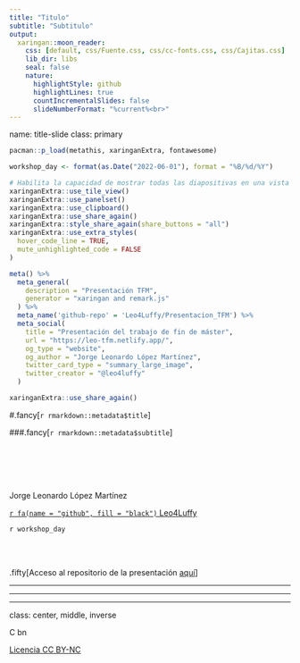 ```yaml
---
title: "Titulo"
subtitle: "Subtitulo"
output:
  xaringan::moon_reader:
    css: [default, css/Fuente.css, css/cc-fonts.css, css/Cajitas.css]
    lib_dir: libs
    seal: false
    nature:
      highlightStyle: github
      highlightLines: true
      countIncrementalSlides: false
      slideNumberFormat: "%current%<br>"
---
```

name: title-slide
class: primary

```r

pacman::p_load(metathis, xaringanExtra, fontawesome)

workshop_day <- format(as.Date("2022-06-01"), format = "%B/%d/%Y")

# Habilita la capacidad de mostrar todas las diapositivas en una vista general de mosaico presionando "o"
xaringanExtra::use_tile_view()
xaringanExtra::use_panelset()
xaringanExtra::use_clipboard()
xaringanExtra::use_share_again()
xaringanExtra::style_share_again(share_buttons = "all")
xaringanExtra::use_extra_styles(
  hover_code_line = TRUE,
  mute_unhighlighted_code = FALSE
)
```

```r

meta() %>%
  meta_general(
    description = "Presentación TFM",
    generator = "xaringan and remark.js"
  ) %>%
  meta_name('github-repo' = 'Leo4Luffy/Presentacion_TFM') %>% 
  meta_social(
    title = "Presentación del trabajo de fin de máster",
    url = "https://leo-tfm.netlify.app/",
    og_type = "website",
    og_author = "Jorge Leonardo López Martínez",
    twitter_card_type = "summary_large_image",
    twitter_creator = "@leo4luffy"
  )
```

```r

xaringanExtra::use_share_again()
```

#.fancy[`r rmarkdown::metadata$title`] 

###.fancy[`r rmarkdown::metadata$subtitle`]

<br>
<br>
<br>
<br>

Jorge Leonardo López Martínez

[`r fa(name = "github", fill = "black")` Leo4Luffy](https://github.com/Leo4Luffy)<br>

`r workshop_day`

<br>
<br>

.fifty[Acceso al repositorio de la presentación [aquí](https://github.com/Leo4Luffy/Presentacion_TFM)]

---



---



---

class: center, middle, inverse

<span class = "cc">
<!-- Key: a: SA, b: BY, c: CC Circle, d: ND, n: NC, m: Sampling, s: Share, r: Remix, C: CC Full Logo -->
C bn
</span>

[Licencia CC BY-NC](https://creativecommons.org/licenses/by-nc/4.0/)
